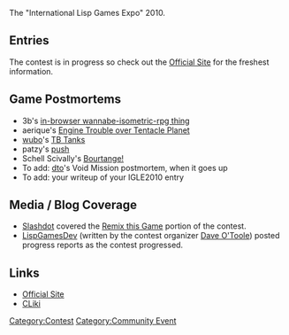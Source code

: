 The "International Lisp Games Expo" 2010.

== Entries ==

The contest is in progress so check out the [http://www.cliki.net/InternationalLispGameExpo2010 Official Site] for the freshest information.

== Game Postmortems ==

* 3b's [http://3bb.cc/blog/2010/07/08/igle%202010%20postmortem/ in-browser wannabe-isometric-rpg thing]
* aerique's [http://aerique.blogspot.com/2010/08/ilge-2010-post-mortem-engine-troubles.html Engine Trouble over Tentacle Planet]
* [[User:wubo|wubo]]'s [http://common-lisp.net/pipermail/lisp-game-dev/2010-August/000099.html TB Tanks]
* patzy's [http://github.com/patzy/push/blob/master/postmortem.org push]
* Schell Scivally's [http://efnx.com/bourtange-postmortem/ Bourtange!]
* To add: [[User:Dto1138|dto]]'s Void Mission postmortem, when it goes up
* To add: your writeup of your IGLE2010 entry

== Media / Blog Coverage ==

* [http://www.slashdot.org Slashdot] covered the [http://games.slashdot.org/story/10/07/18/227243/Remix-This-Game-mdash-a-Free-Software-Experiment?art_pos=1 Remix this Game] portion of the contest.
* [http://lispgamesdev.blogspot.com/ LispGamesDev] (written by the contest organizer [[User:Dto1138|Dave O'Toole]]) posted progress reports as the contest progressed.

== Links ==

* [http://www.cliki.net/InternationalLispGameExpo2010 Official Site]
* [http://www.cliki.net/Gentoo/InternationalLispGameExpo2010 CLiki]


[[Category:Contest]]
[[Category:Community Event]]